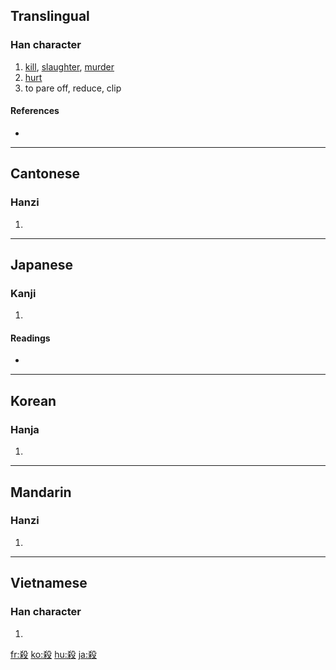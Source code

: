 {{also|杀|殺}}
==Translingual==

===Han character===
{{Han char|rn=79|rad=殳|as=07|sn=11|four=4794<sub>7</sub>|canj=大金竹弓水 (KCHNE), 大木竹弓水 (KDHNE)}}

# [[kill]], [[slaughter]], [[murder]]
# [[hurt]]
# to pare off, reduce, clip

====References====
* {{Han ref|kx=0585.110|dkj=16638|dj=0978.050|hdz=32157.010|uh=6BBA|ud=27578|bh=B1FE|bd=45566}}

----

==Cantonese==

===Hanzi===
{{yue-hanzi|jyut=|y=saat3}}

# {{defn|Cantonese|sort=殳07}}

----

==Japanese==

===Kanji===
{{ja-kanji|grade=4|rs=殳07}}

# {{defn|Japanese}}

====Readings====
* {{ja-readings
|on=[[さつ]] (satsu), [[せつ]] (setsu), [[さい]] (sai)
|kun=[[ころす]] ([[殺す]], korosu), [[そぐ]] (sogu), [[けずる]] (kezuru)}}

----

==Korean==

===Hanja===
{{ko-hanja|hangeul=[[살]], [[쇠]]|eumhun=|rv=sal, soe|mr=sal, soe|y=sal, soy}}

# {{defn|Korean|sort=殳07}}

----

==Mandarin==

===Hanzi===
{{cmn-hanzi|sim=杀|pin=[[shā]] ([[sha1]])|wg=sha<sup>1</sup>}}

# {{defn|Mandarin|sort=殳07}}

----

==Vietnamese==

===Han character===
{{vi-hantu|[[sát]], [[sái]], [[sít]], [[sịt]], [[sướt]], [[sét]], [[sượt]]|rs=殳07}}

# {{defn|Vietnamese|sort=殳07}}

[[fr:殺]]
[[ko:殺]]
[[hu:殺]]
[[ja:殺]]